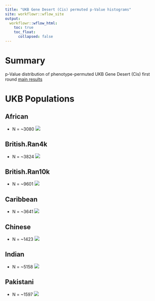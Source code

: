 ```yaml
---
title: "UKB Gene Desert (Cis) permuted p-Value histograms"
site: workflowr::wflow_site
output:
  workflowr::wflow_html:
    toc: true
    toc_float:
      collapsed: false
---
```


# Summary

p-Value distribution of phenotype-permuted UKB Gene Desert (Cis) first round [main results][20190303a]

# UKB Populations

## African
 * N = ~3080 
![](https://raw.githubusercontent.com/mturchin20/InterPath/master/images/pValHists/20190228.InterPath.Vs2.Cis.GDs.AllAvail.perm1.Analysis.pValHists.African.vs1.png)

## British.Ran4k
 * N = ~3824
![](https://raw.githubusercontent.com/mturchin20/InterPath/master/images/pValHists/20190228.InterPath.Vs2.Cis.GDs.AllAvail.perm1.Analysis.pValHists.British.Ran4000.vs1.png)

## British.Ran10k
 * N = ~9601
![](https://raw.githubusercontent.com/mturchin20/InterPath/master/images/pValHists/20190228.InterPath.Vs2.Cis.GDs.AllAvail.perm1.Analysis.pValHists.British.Ran10000.vs1.png)

## Caribbean
 * N = ~3641
![](https://raw.githubusercontent.com/mturchin20/InterPath/master/images/pValHists/20190228.InterPath.Vs2.Cis.GDs.AllAvail.perm1.Analysis.pValHists.Caribbean.vs1.png)

## Chinese 
 * N = ~1423
![](https://raw.githubusercontent.com/mturchin20/InterPath/master/images/pValHists/20190228.InterPath.Vs2.Cis.GDs.AllAvail.perm1.Analysis.pValHists.Chinese.vs1.png)

## Indian 
 * N = ~5158
![](https://raw.githubusercontent.com/mturchin20/InterPath/master/images/pValHists/20190228.InterPath.Vs2.Cis.GDs.AllAvail.perm1.Analysis.pValHists.Indian.vs1.png)

## Pakistani
 * N = ~1597
![](https://raw.githubusercontent.com/mturchin20/InterPath/master/images/pValHists/20190228.InterPath.Vs2.Cis.GDs.AllAvail.perm1.Analysis.pValHists.Pakistani.vs1.png)

[20190303a]: https://mturchin20.github.io/InterPath/20190303.InterPath.Vs2.GD.Cis.Analysis.FirstRoundResults.vs1.html

